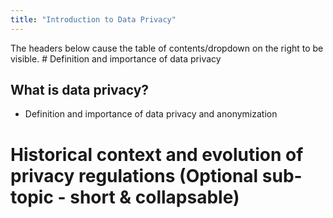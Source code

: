 ```yaml
---
title: "Introduction to Data Privacy"
---
```


The headers below cause the table of contents/dropdown on the right to be visible. 
# Definition and importance of data privacy

## What is data privacy?


- Definition and importance of data privacy and anonymization


# Historical context and evolution of privacy regulations (Optional sub-topic - short & collapsable)
